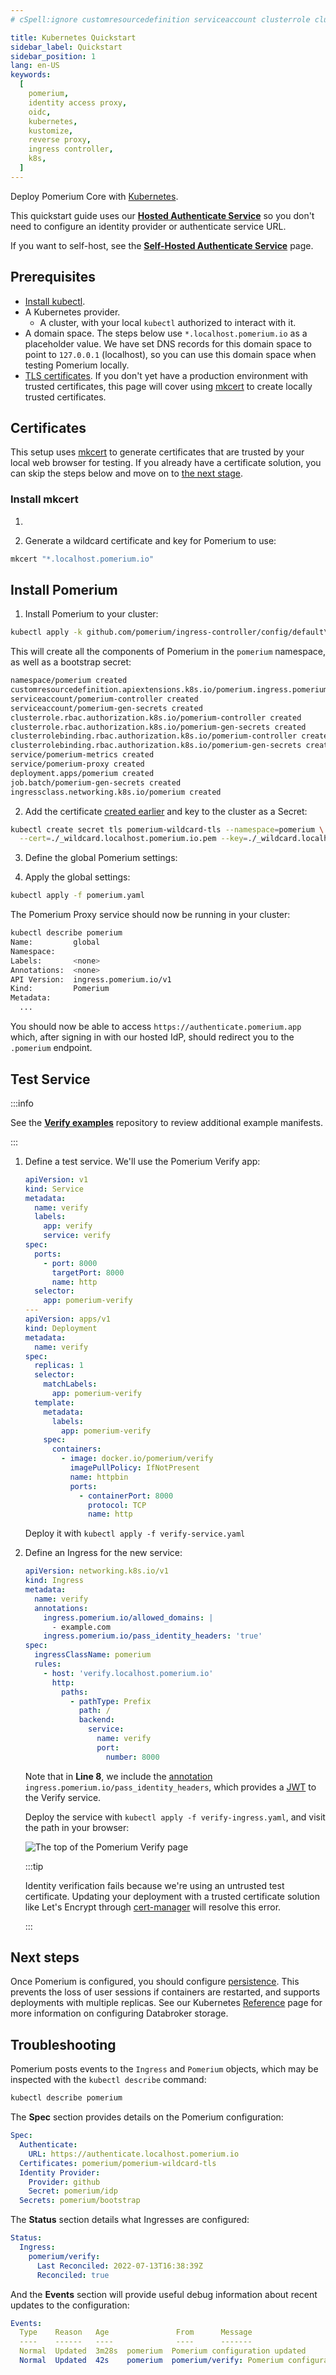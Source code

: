 ```yaml
---
# cSpell:ignore customresourcedefinition serviceaccount clusterrole clusterrolebinding ingressclass whpnw cckv5 4pdkd kubeconfig

title: Kubernetes Quickstart
sidebar_label: Quickstart
sidebar_position: 1
lang: en-US
keywords:
  [
    pomerium,
    identity access proxy,
    oidc,
    kubernetes,
    kustomize,
    reverse proxy,
    ingress controller,
    k8s,
  ]
---
```



Deploy Pomerium Core with [Kubernetes].

This quickstart guide uses our [**Hosted Authenticate Service**](/docs/capabilities/hosted-authenticate-service) so you don't need to configure an identity provider or authenticate service URL.

If you want to self-host, see the [**Self-Hosted Authenticate Service**](/docs/capabilities/authentication) page.

## Prerequisites

- [Install kubectl].
- A Kubernetes provider.
  - A cluster, with your local `kubectl` authorized to interact with it.
- A domain space. The steps below use `*.localhost.pomerium.io` as a placeholder value. We have set DNS records for this domain space to point to `127.0.0.1` (localhost), so you can use this domain space when testing Pomerium locally.
- [TLS certificates]. If you don't yet have a production environment with trusted certificates, this page will cover using [mkcert] to create locally trusted certificates.

## Certificates

This setup uses [mkcert] to generate certificates that are trusted by your local web browser for testing. If you already have a certificate solution, you can skip the steps below and move on to [the next stage](#install-pomerium).

### Install mkcert

1. <InstallMkcert />

1. Generate a wildcard certificate and key for Pomerium to use:

```sh
mkcert "*.localhost.pomerium.io"
```

## Install Pomerium

1. Install Pomerium to your cluster:

```sh
kubectl apply -k github.com/pomerium/ingress-controller/config/default\?ref=v0.27.2
```

This will create all the components of Pomerium in the `pomerium` namespace, as well as a bootstrap secret:

```sh
namespace/pomerium created
customresourcedefinition.apiextensions.k8s.io/pomerium.ingress.pomerium.io created
serviceaccount/pomerium-controller created
serviceaccount/pomerium-gen-secrets created
clusterrole.rbac.authorization.k8s.io/pomerium-controller created
clusterrole.rbac.authorization.k8s.io/pomerium-gen-secrets created
clusterrolebinding.rbac.authorization.k8s.io/pomerium-controller created
clusterrolebinding.rbac.authorization.k8s.io/pomerium-gen-secrets created
service/pomerium-metrics created
service/pomerium-proxy created
deployment.apps/pomerium created
job.batch/pomerium-gen-secrets created
ingressclass.networking.k8s.io/pomerium created
```

2. Add the certificate [created earlier](#certificates) and key to the cluster as a Secret:

```sh
kubectl create secret tls pomerium-wildcard-tls --namespace=pomerium \
  --cert=./_wildcard.localhost.pomerium.io.pem --key=./_wildcard.localhost.pomerium.io-key.pem
```

3. Define the global Pomerium settings:

<GlobalExample />

4. Apply the global settings:

```sh
kubectl apply -f pomerium.yaml
```

The Pomerium Proxy service should now be running in your cluster:

```sh {1}
kubectl describe pomerium
Name:         global
Namespace:
Labels:       <none>
Annotations:  <none>
API Version:  ingress.pomerium.io/v1
Kind:         Pomerium
Metadata:
  ...
```

You should now be able to access `https://authenticate.pomerium.app` which, after signing in with our hosted IdP, should redirect you to the `.pomerium` endpoint.

## Test Service

:::info

See the [**Verify examples**](https://github.com/pomerium/verify/blob/main/examples/ingress.yaml) repository to review additional example manifests.

:::

1. Define a test service. We'll use the Pomerium Verify app:

   ```yaml title="verify-service.yaml"
   apiVersion: v1
   kind: Service
   metadata:
     name: verify
     labels:
       app: verify
       service: verify
   spec:
     ports:
       - port: 8000
         targetPort: 8000
         name: http
     selector:
       app: pomerium-verify
   ---
   apiVersion: apps/v1
   kind: Deployment
   metadata:
     name: verify
   spec:
     replicas: 1
     selector:
       matchLabels:
         app: pomerium-verify
     template:
       metadata:
         labels:
           app: pomerium-verify
       spec:
         containers:
           - image: docker.io/pomerium/verify
             imagePullPolicy: IfNotPresent
             name: httpbin
             ports:
               - containerPort: 8000
                 protocol: TCP
                 name: http
   ```

   Deploy it with `kubectl apply -f verify-service.yaml`

2. Define an Ingress for the new service:

   ```yaml title="verify-ingress.yaml" {8} showLineNumbers
   apiVersion: networking.k8s.io/v1
   kind: Ingress
   metadata:
     name: verify
     annotations:
       ingress.pomerium.io/allowed_domains: |
         - example.com
       ingress.pomerium.io/pass_identity_headers: 'true'
   spec:
     ingressClassName: pomerium
     rules:
       - host: 'verify.localhost.pomerium.io'
         http:
           paths:
             - pathType: Prefix
               path: /
               backend:
                 service:
                   name: verify
                   port:
                     number: 8000
   ```

   Note that in **Line 8**, we include the [annotation](/docs/deploy/k8s/ingress#supported-annotations) `ingress.pomerium.io/pass_identity_headers`, which provides a [JWT](/docs/internals/glossary#json-web-token) to the Verify service.

   Deploy the service with `kubectl apply -f verify-ingress.yaml`, and visit the path in your browser:

   ![The top of the Pomerium Verify page](./img/verify-app.png)

   :::tip

   Identity verification fails because we're using an untrusted test certificate. Updating your deployment with a trusted certificate solution like Let's Encrypt through [cert-manager] will resolve this error.

   :::

## Next steps

Once Pomerium is configured, you should configure [persistence](/docs/internals/data-storage#persistence). This prevents the loss of user sessions if containers are restarted, and supports deployments with multiple replicas. See our Kubernetes [Reference](/docs/internals/data-storage) page for more information on configuring Databroker storage.

## Troubleshooting

Pomerium posts events to the `Ingress` and `Pomerium` objects, which may be inspected with the `kubectl describe` command:

```sh
kubectl describe pomerium
```

The **Spec** section provides details on the Pomerium configuration:

```yaml
Spec:
  Authenticate:
    URL: https://authenticate.localhost.pomerium.io
  Certificates: pomerium/pomerium-wildcard-tls
  Identity Provider:
    Provider: github
    Secret: pomerium/idp
  Secrets: pomerium/bootstrap
```

The **Status** section details what Ingresses are configured:

```yaml
Status:
  Ingress:
    pomerium/verify:
      Last Reconciled: 2022-07-13T16:38:39Z
      Reconciled: true
```

And the **Events** section will provide useful debug information about recent updates to the configuration:

```yaml
Events:
  Type    Reason   Age               From      Message
  ----    ------   ----              ----      -------
  Normal  Updated  3m28s  pomerium  Pomerium configuration updated
  Normal  Updated  42s    pomerium  pomerium/verify: Pomerium configuration updated
```

[cert-manager]: https://cert-manager.io/docs/
[identity provider]: /docs/identity-providers
[ingress controller]: ./ingress.md
[install kubectl]: https://kubernetes.io/docs/tasks/tools/install-kubectl/
[kubernetes]: https://kubernetes.io
[mkcert]: https://github.com/FiloSottile/mkcert
[organizing cluster access using kubeconfig files]: https://kubernetes.io/docs/concepts/configuration/organize-cluster-access-kubeconfig/
[tls certificates]: /docs/guides/certificates

